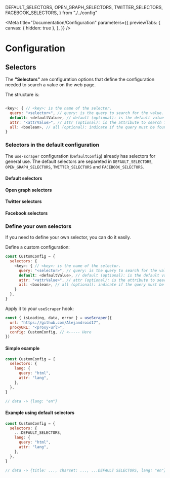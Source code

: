   DEFAULT_SELECTORS,
  OPEN_GRAPH_SELECTORS,
  TWITTER_SELECTORS,
  FACEBOOK_SELECTORS,
} from "./../config"

<Meta
  title="Documentation/Configuration"
  parameters={{
    previewTabs: {
      canvas: { hidden: true },
    },
  }}
/>

# Configuration

## Selectors

The **"Selectors"** are configuration options that define the configuration needed to search a value on the web page.

The structure is:

```javascript

<key>: { // <key>: is the name of the selector.
  query: "<selector>", // query: is the query to search for the value.
  default: <defaultValue>, // default (optional): is the default value if the query is not found (default: null).
  attr: "<attrValue>", // attr (optional): is the attribute to search for the value (default: "content").
  all: <boolean>, // all (optional): indicate if the query must be found on all the elements or only the last one (default: false).
}
```

### Selectors in the default configuration

The `use-scraper` configuration (`DefaultConfig`) already has selectors for general use. The default selectors are separeted in `DEFAULT_SELECTORS`, `OPEN_GRAPH_SELECTORS`, `TWITTER_SELECTORS` and `FACEBOOK_SELECTORS`.

#### Default selectors

<div class="w-full mb-8 overflow-hidden rounded-lg shadow-lg">
  <div className="w-full overflow-x-auto">
    <TableSelectors selectors={DEFAULT_SELECTORS} />
  </div>
</div>

#### Open graph selectors

<div class="w-full mb-8 overflow-hidden rounded-lg shadow-lg">
  <div className="w-full overflow-x-auto">
    <TableSelectors selectors={OPEN_GRAPH_SELECTORS} />
  </div>
</div>

#### Twitter selectors

<div class="w-full mb-8 overflow-hidden rounded-lg shadow-lg">
  <div className="w-full overflow-x-auto">
    <TableSelectors selectors={TWITTER_SELECTORS} />
  </div>
</div>

#### Facebook selectors

<div class="w-full mb-8 overflow-hidden rounded-lg shadow-lg">
  <div className="w-full overflow-x-auto">
    <TableSelectors selectors={FACEBOOK_SELECTORS} />
  </div>
</div>

### Define your own selectors

If you need to define your own selector, you can do it easily.

Define a custom configuration:

```javascript
const CustomConfig = {
  selectors: {
    <key>: { // <key>: is the name of the selector.
      query: "<selector>", // query: is the query to search for the value.
      default: <defaultValue>, // default (optional): is the default value if the query is not found (default: null).
      attr: "<attrValue>", // attr (optional): is the attribute to search for the value (default: "content").
      all: <boolean>, // all (optional): indicate if the query must be found on all the elements or only the last one (default: false).
    }
  },
}

```

Apply it to your `useScraper` hook:

```javascript
const { isLoading, data, error } = useScraper({
  url: "https://github.com/Alejandroid17",
  proxyURL: "<proxy-url>",
  config: CustomConfig, // <----- Here
})
```

#### Simple example

```javascript
const CustomConfig = {
  selectors: {
    lang: {
      query: "html",
      attr: "lang",
    },
  },
}

// data -> {lang: "en"}
```

#### Example using default selectors

```javascript
const CustomConfig = {
  selectors: {
    ...DEFAULT_SELECTORS,
    lang: {
      query: "html",
      attr: "lang",
    },
  },
}

// data -> {title: ..., charset: ..., ...DEFAULT SELECTORS, lang: "en"}
```
